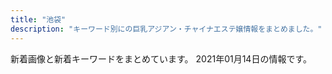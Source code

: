 ```yaml
---
title: "池袋"
description: "キーワード別にの巨乳アジアン・チャイナエステ嬢情報をまとめました。"
---
```


新着画像と新着キーワードをまとめています。
2021年01月14日の情報です。

<DmmAffiliateIns />
<KeywordTable
  shops={
    [
    {
        "station": "JR\u6c60\u888b\u99c5\u897f\u53e3",
        "url": "http://tsukinokoi.com/",
        "name": "\u6708\u306e\u604b",
        "img_links": [
            "http://tsukinokoi.com/images/news1.png",
            "http://tsukinokoi.com/img/staff/144652745411466600.jpg",
            "http://tsukinokoi.com/img/staff/155204782386136400.jpg",
            "http://tsukinokoi.com/img/staff/148586605226742500.jpg",
            "http://tsukinokoi.com/img/staff/151584629124140300.jpg",
            "http://tsukinokoi.com/images/QRcode.png",
            "http://tsukinokoi.com/images/event/2020/m01.png",
            "http://tsukinokoi.com/img/staff/148586605222864500.jpg",
            "http://tsukinokoi.com/img/staff/160622584020640000.jpg",
            "http://tsukinokoi.com/images/bar_gallery.png",
            "http://tsukinokoi.com/img/staff/155611310658540500.jpg",
            "http://tsukinokoi.com/images/bar_top.png",
            "http://tsukinokoi.com/img/staff/154673852166026500.jpg",
            "http://tsukinokoi.com/img/staff/152008703796356600.jpg",
            "http://tsukinokoi.com/images/news3.png",
            "http://tsukinokoi.com/img/staff/153079932824200700.jpg",
            "http://tsukinokoi.com/img/staff/148256052554824000.jpg",
            "http://tsukinokoi.com/img/staff/142919725579809100.png",
            "http://tsukinokoi.com/images/pickupGirl2014.png",
            "http://tsukinokoi.com/img/staff/155818741107218300.jpg",
            "http://tsukinokoi.com/img/staff/148073918839938900.jpg",
            "http://tsukinokoi.com/images/bar_staff.png"
        ],
        "keywords": {
            "\u30bb\u30af\u30b7\u30fc": 1
        }
    },
    {
        "img_links": [
            "http://koi.este.work/2/uploadimg/1565558725.jpg",
            "http://koi.este.work/t3.jpg",
            "http://koi.este.work/up_5_3_0.jpg",
            "http://koi.este.work/tennai2.jpg",
            "http://koi.este.work/t1.jpg",
            "http://koi.este.work/mens-esthe.png",
            "http://momipara.jp/img/link/momi88.jpg",
            "http://koi.este.work/tennai3.jpg",
            "http://koi.este.work/tennai4.jpg",
            "http://koi.este.work/b_girl.png",
            "http://koi.este.work/2/uploadimg/1577672563.jpg",
            "http://koi.este.work/tennai.png",
            "http://koi.este.work/2/uploadimg/1579481243.jpg",
            "http://koi.este.work/b_news.png",
            "http://koi.este.work/top.jpg",
            "http://koi.este.work/2/uploadimg/1601879728.jpg"
        ],
        "url": "http://koi.este.work/",
        "name": "\u604b",
        "station": "JR\u6c60\u888b\u99c5\u897f\u53e3",
        "keywords": {
            "C": 12,
            "86": 6,
            "D": 18,
            "83": 18,
            "85": 6
        }
    },
    {
        "keywords": {
            "82": 2,
            "C": 20,
            "85": 10,
            "88": 1,
            "D": 4,
            "E": 1,
            "87": 1,
            "86": 2,
            "89": 3
        },
        "img_links": [
            "http://www.i-rlx.info/images/upload/thumb/7d800b2f3fde617b.jpg",
            "http://www.i-rlx.info/images/index_27.jpg",
            "http://www.i-rlx.info/i/room/r04.jpg",
            "http://www.i-rlx.info/images/index_26.jpg",
            "http://www.i-rlx.info/i/girl/01.jpg",
            "http://www.i-rlx.info/images/upload/thumb/95e8548329763630.jpg",
            "http://www.i-rlx.info/girl/06.jpg",
            "http://www.i-rlx.info/images/upload/thumb/bc0752fe4e53b8c6.jpg",
            "http://www.i-rlx.info/images/upload/7d800b2f3fde617b.jpg",
            "http://www.i-rlx.info/i/room/r01.jpg",
            "http://www.i-rlx.info/images/index_15.jpg",
            "http://www.i-rlx.info/images/upload/3a57edcf235cfd8e.jpg",
            "http://www.i-rlx.info/images/index_23.jpg",
            "http://www.i-rlx.info/girl/08.jpg",
            "http://www.i-rlx.info/images/upload/bb8a47bc98c64e87.jpg",
            "http://www.i-rlx.info/images/upload/19b76df66faf0b12.jpg",
            "http://www.i-rlx.info/i/girl/03.jpg",
            "http://www.i-rlx.info/images/upload/22c78aefa047b678.jpg",
            "http://www.i-rlx.info/images/upload/thumb/b0bbe23232bed8aa.jpg",
            "http://www.i-rlx.info/images/upload/b0bbe23232bed8aa.jpg",
            "http://www.i-rlx.info/images/index_37.jpg",
            "http://www.i-rlx.info/images/index_18.jpg",
            "http://www.i-rlx.info/girl/07.jpg",
            "http://www.i-rlx.info/i/girl/04.jpg",
            "http://www.i-rlx.info/images/index_07.jpg",
            "http://www.i-rlx.info/images/upload/d9467bde93e01a59.jpg",
            "http://www.i-rlx.info/images/index_08.jpg",
            "http://www.i-rlx.info/images/index_17.jpg",
            "http://www.i-rlx.info/images/upload/thumb/dc8f1b616e622b2a.jpg",
            "http://www.i-rlx.info/images/upload/thumb/bb8a47bc98c64e87.jpg",
            "http://www.i-rlx.info/images/index_31.jpg",
            "http://www.i-rlx.info/images/upload/7b4c8b9d49e714ee.jpg",
            "http://www.i-rlx.info/images/index_13.jpg",
            "http://www.i-rlx.info/images/staff_16.jpg",
            "http://www.i-rlx.info/images/index_22.jpg",
            "http://www.i-rlx.info/images/upload/thumb/549fe7e03db1e8fc.jpg",
            "http://www.i-rlx.info/images/index_03.jpg",
            "http://www.i-rlx.info/images/index_06.jpg",
            "http://www.i-rlx.info/images/upload/thumb/19b76df66faf0b12.jpg",
            "http://www.i-rlx.info/images/index_04.jpg",
            "http://www.i-rlx.info/images/upload/ac8e7ec3ac179feb.jpg",
            "http://www.i-rlx.info/images/index_01.jpg",
            "http://www.i-rlx.info/images/index_30.jpg",
            "http://www.i-rlx.info/images/index_39.jpg",
            "http://www.i-rlx.info/images/upload/thumb/7b4c8b9d49e714ee.jpg",
            "http://www.i-rlx.info/girl/05.jpg",
            "http://www.i-rlx.info/girl/017.jpg",
            "http://www.i-rlx.info/images/rec_16.jpg",
            "http://www.i-rlx.info/images/upload/thumb/4d0e657eefdddf42.jpg",
            "http://www.i-rlx.info/images/sub_18.jpg",
            "http://www.i-rlx.info/images/index_11.jpg",
            "http://www.i-rlx.info/girl/04.jpg",
            "http://www.i-rlx.info/images/upload/thumb/9e42414005a99f48.jpg",
            "http://www.i-rlx.info/images/upload/0192d005c5f424ba.jpg",
            "http://www.i-rlx.info/images/index_14.jpg",
            "http://www.i-rlx.info/images/upload/thumb/22c78aefa047b678.jpg",
            "http://www.i-rlx.info/i/girl/05.jpg",
            "http://www.i-rlx.info/images/upload/bb2bfea87a6127cc.jpg",
            "http://www.i-rlx.info/images/upload/thumb/5f15caf7f272770f.jpg",
            "http://www.i-rlx.info/images/index_10.jpg",
            "http://www.i-rlx.info/images/upload/4d0e657eefdddf42.jpg",
            "http://www.i-rlx.info/images/upload/thumb/ac8e7ec3ac179feb.jpg",
            "http://www.i-rlx.info/images/index_24.jpg",
            "http://www.i-rlx.info/images/upload/thumb/bb2bfea87a6127cc.jpg",
            "http://www.i-rlx.info/images/index_21.jpg",
            "http://www.i-rlx.info/images/index_36.jpg",
            "http://www.i-rlx.info/images/rec.jpg",
            "http://www.i-rlx.info/i/room/r02.jpg",
            "http://www.i-rlx.info/images/03.jpg",
            "http://www.i-rlx.info/images/index_20.jpg",
            "http://www.i-rlx.info/images/index_02.jpg",
            "http://www.i-rlx.info/images/index_33.jpg",
            "http://www.i-rlx.info/images/upload/bc0752fe4e53b8c6.jpg",
            "http://www.i-rlx.info/images/index_12.jpg",
            "http://www.i-rlx.info/images/upload/thumb/0192d005c5f424ba.jpg",
            "http://www.i-rlx.info/images/sub_21.jpg",
            "http://www.i-rlx.info/images/index_19.jpg",
            "http://www.i-rlx.info/images/index_09.jpg",
            "http://www.i-rlx.info/images/upload/thumb/d9467bde93e01a59.jpg",
            "http://www.i-rlx.info/girl/02.jpg",
            "http://www.i-rlx.info/images/index_29.jpg",
            "http://www.i-rlx.info/images/upload/thumb/3a57edcf235cfd8e.jpg",
            "http://www.i-rlx.info/images/info.jpg",
            "http://www.i-rlx.info/girl/01.jpg",
            "http://www.i-rlx.info/i/girl/02.jpg",
            "http://www.i-rlx.info/images/index_34.jpg",
            "http://www.i-rlx.info/girl/018.jpg",
            "http://www.i-rlx.info/images/upload/thumb/eeb5d9caa554018e.jpg",
            "http://www.i-rlx.info/images/upload/549fe7e03db1e8fc.jpg",
            "http://www.i-rlx.info/images/upload/9e42414005a99f48.jpg",
            "http://www.i-rlx.info/images/index_35_01.jpg",
            "http://www.i-rlx.info/images/upload/dc8f1b616e622b2a.jpg",
            "http://www.i-rlx.info/images/upload/95e8548329763630.jpg",
            "http://www.i-rlx.info/images/index_28.jpg",
            "http://www.i-rlx.info/images/upload/5f15caf7f272770f.jpg",
            "http://www.i-rlx.info/i/room/r03.jpg",
            "http://www.i-rlx.info/images/upload/eeb5d9caa554018e.jpg",
            "http://www.i-rlx.info/images/info_16.jpg"
        ],
        "name": "\u30b7\u30e3\u30fc\u30ed\u30c3\u30c8\u59eb",
        "url": "http://www.i-rlx.info/",
        "station": "JR\u6c60\u888b\u99c5\u897f\u53e3(\u5317)"
    },
    {
        "keywords": {},
        "url": "http://esthe-treat.com/",
        "name": "\u53f0\u6e7e\u5e78\u904b\u30ea\u30e9\u30af\u30bc\u30fc\u30b7\u30e7\u30f3",
        "img_links": [
            "http://esthe-treat.com/img/pc.jpg",
            "http://esthe-treat.com/img/t-t.jpg",
            "http://esthe-treat.com/img/tit.jpg",
            "http://esthe-treat.com/img/adrs.jpg",
            "http://esthe-treat.com/img/t-s.jpg",
            "http://esthe-treat.com/img/t-r.jpg",
            "http://esthe-treat.com/img/sys1.png",
            "http://esthe-treat.com/img/botton.jpg",
            "http://esthe-treat.com/img/sysetc.png",
            "http://esthe-treat.com/staff/rena/01.jpg",
            "http://esthe-treat.com/staff/mari/01.jpg",
            "http://esthe-treat.com/img/cam.jpg",
            "http://esthe-treat.com/img/info.jpg",
            "http://esthe-treat.com/img/t-a.jpg",
            "http://esthe-treat.com/staff/ami/01.jpg",
            "http://esthe-treat.com/img/sys2.png",
            "http://esthe-treat.com/img/tel.jpg",
            "http://esthe-treat.com/img/pic.jpg",
            "http://esthe-treat.com/staff/natumi/01.jpg",
            "http://esthe-treat.com/img/t-o.jpg",
            "http://esthe-treat.com/img/add.jpg",
            "http://esthe-treat.com/staff/yuyu/01.jpg"
        ],
        "station": "JR\u6c60\u888b\u99c5\u897f\u53e3"
    },
    {
        "img_links": [
            "http://awakoku.net/girls/nana1.jpg",
            "http://awakoku.net/girls/ami1.jpg",
            "http://manpuku-web2.sakura.ne.jp/awakoku/image/header.jpg",
            "http://awakoku.net/girls/nana2.jpg",
            "http://awakoku.net/girls/hana1.jpg",
            "http://awakoku.net/girls/noimage.jpg",
            "http://awakoku.net/girls/nagisa2.jpg",
            "http://awakoku.net/girls/mina1.jpg",
            "http://awakoku.net/girls/yumi.jpg",
            "http://awakoku.net/girls/mina2.jpg",
            "http://awakoku.net/image/pickup.jpg",
            "http://awakoku.net/girls/misaki2.jpg",
            "http://awakoku.net/girls/yuri1.jpg",
            "http://awakoku.net/girls/kana2.jpg",
            "http://awakoku.net/girls/kana1.jpg",
            "http://awakoku.net/girls/misaki1.jpg",
            "http://awakoku.net/girls/yuri2.jpg",
            "http://awakoku.net/girls/hana2.jpg",
            "http://awakoku.net/girls/nagisa1.jpg"
        ],
        "keywords": {
            "87": 1,
            "85": 2,
            "86": 1,
            "83": 3,
            "84": 2,
            "C": 19,
            "88": 1,
            "82": 1
        },
        "station": "JR\u6c60\u888b\u99c5\u897f\u53e3",
        "name": "\u30a2\u30ef\u56fd\u515a",
        "url": "http://awakoku.net/"
    },
    {
        "station": "JR\u6c60\u888b\u99c5\u6771\u53e3",
        "url": "http://hanamizuki.jpn.cm/",
        "img_links": [
            "http://hanamizuki.jpn.cm/images/s_staff.png",
            "http://hanamizuki.jpn.cm/images/room2.jpg",
            "http://hanamizuki.jpn.cm/images/mobile.png",
            "http://hanamizuki.jpn.cm/images/s_news.png",
            "http://hanamizuki.jpn.cm/images/room1.jpg",
            "http://hanamizuki.jpn.cm/images/s_link.png",
            "http://hanamizuki.jpn.cm/photos/sites/43/2017/11/2017110204162215.jpg",
            "http://hanamizuki.jpn.cm/images/nbj2.jpg",
            "http://hanamizuki.jpn.cm/images/room4.jpg",
            "http://hanamizuki.jpn.cm/photos/sites/43/2017/11/2017110204161468.jpg",
            "http://hanamizuki.jpn.cm/photos/sites/43/2019/12/2019122511054178.jpg",
            "http://hanamizuki.jpn.cm/photos/sites/43/2019/12/2019122511054726.jpg",
            "http://hanamizuki.jpn.cm/images/top.png",
            "http://hanamizuki.jpn.cm/images/room3.jpg"
        ],
        "keywords": {
            "95": 1,
            "H": 2,
            "88": 1
        },
        "name": "\u6c34\u6728\u82b1"
    },
    {
        "keywords": {
            "90": 8,
            "88": 65,
            "E": 66,
            "89": 56,
            "C": 33,
            "D": 48,
            "F": 34,
            "87": 21
        },
        "name": "New RELAX TIME",
        "img_links": [
            "https://www.relax-es.net/w160-p400/img/uploadfile/imgpc01601602761.jpg",
            "https://www.relax-es.net/img/bana02.jpg",
            "https://www.relax-es.net/w200-p300/img/uploadfile/imgpc01601942165.jpg",
            "https://www.relax-es.net/w160-p400/img/uploadfile/imgpc01601942142.jpg",
            "https://www.relax-es.net/w200-p300/img/uploadfile/imgpc01601602403.jpg",
            "https://www.relax-es.net/img/s/area05.png",
            "https://www.relax-es.net/img/uploadfile/imgpc01601602269.jpg",
            "https://www.relax-es.net/w90-p90/img/uploadfile/imgpc01601602326.jpg",
            "https://www.relax-es.net/img/kantan.jpg",
            "https://www.relax-es.net/w160-p400/img/uploadfile/imgpc01608535915.jpg",
            "https://www.relax-es.net/img/bana05.jpg",
            "https://www.relax-es.net/w160-p400/img/uploadfile/imgpc01601601975.jpg",
            "https://www.relax-es.net/w200-p300/img/uploadfile/imgpc01601942105.jpg",
            "https://www.relax-es.net/img/bana04.jpg",
            "https://www.relax-es.net/img/uploadfile/imgpc01601601975.jpg",
            "https://www.relax-es.net/w160-p400/img/uploadfile/imgpc01601602890.jpg",
            "https://www.relax-es.net/img/uploadfile/imgpc01601602890.jpg",
            "https://www.relax-es.net/img/uploadfile/imgpc01601602761.jpg",
            "https://www.relax-es.net/img/uploadfile/imgpc01608535783.jpg",
            "https://www.relax-es.net/w160-p400/img/uploadfile/imgpc01601602676.jpg",
            "https://www.relax-es.net/w160-p400/img/uploadfile/imgpc01601602016.jpg",
            "https://www.relax-es.net/w200-p300/img/uploadfile/imgpc01601602016.jpg",
            "https://www.relax-es.net/img/uploadfile/imgpc01601942105.jpg",
            "https://www.relax-es.net/w160-p400/img/uploadfile/imgpc01601601781.jpg",
            "https://www.relax-es.net/w160-p400/img/uploadfile/imgpc01601942092.jpg",
            "https://www.relax-es.net/img/bana10.jpg",
            "https://www.relax-es.net/img/companioncoment.png",
            "https://www.relax-es.net/img/num1.png",
            "https://www.relax-es.net/img/uploadfile/1601603998.png",
            "https://www.relax-es.net/w160-p400/img/uploadfile/imgpc01601603008.jpg",
            "https://www.relax-es.net/w90-p90/img/uploadfile/imgpc01601942105.jpg",
            "https://www.relax-es.net/w160-p400/img/uploadfile/imgpc01601602269.jpg",
            "https://www.relax-es.net/img/uploadfile/imgpc01601602970.jpg",
            "https://www.relax-es.net/w200-p300/img/uploadfile/imgpc01608535915.jpg",
            "https://www.relax-es.net/img/uploadfile/imgpc01601602188.jpg",
            "https://www.relax-es.net/img/area.jpg",
            "https://www.relax-es.net/img/uploadfile/imgpc01608535716.jpg",
            "https://www.relax-es.net/img/bana01.jpg",
            "https://www.relax-es.net/img/num3.png",
            "https://www.relax-es.net/w160-p400/img/uploadfile/imgpc01601602443.jpg",
            "https://www.relax-es.net/img/num5.png",
            "https://www.relax-es.net/w200-p300/img/uploadfile/imgpc01601602443.jpg",
            "https://www.relax-es.net/img/uploadfile/imgpc01601602676.jpg",
            "https://www.relax-es.net/w200-p300/img/uploadfile/imgpc01601602269.jpg",
            "https://www.relax-es.net/img/num4.png",
            "https://www.relax-es.net/w160-p400/img/uploadfile/imgpc01601602326.jpg",
            "https://www.relax-es.net/w160-p400/img/uploadfile/imgpc01601602403.jpg",
            "https://www.relax-es.net/img/uploadfile/imgpc01601942165.jpg",
            "https://www.relax-es.net/img/syscard.png",
            "https://www.relax-es.net/img/uploadfile/imgpc01601602403.jpg",
            "https://www.relax-es.net/w300-p200/img/uploadfile/imgpc01601601975.jpg",
            "https://www.relax-es.net/img/s/area06.png",
            "https://www.relax-es.net/w160-p400/img/uploadfile/imgpc01601602188.jpg",
            "https://www.relax-es.net/img/uploadfile/imgpc01601942123.jpg",
            "https://www.relax-es.net/img/uploadfile/imgpc01601942092.jpg",
            "https://www.relax-es.net/img/uploadfile/imgpc01601603008.jpg",
            "https://www.relax-es.net/img/uploadfile/imgpc01608535915.jpg",
            "https://www.relax-es.net/img/icon/new.png",
            "https://www.relax-es.net/w200-p300/img/uploadfile/imgpc01608535783.jpg",
            "https://www.relax-es.net/img/uploadfile/imgpc01601601781.jpg",
            "https://www.relax-es.net/img/uploadfile/img_1601600792.jpg",
            "https://www.relax-es.net/w160-p400/img/uploadfile/imgpc01601942105.jpg",
            "https://www.relax-es.net/w300-p200/img/uploadfile/imgpc01601603008.jpg",
            "https://www.relax-es.net/img/s/area03.png",
            "https://www.relax-es.net/w160-p400/img/uploadfile/imgpc01608535783.jpg",
            "https://www.relax-es.net/img/uploadfile/imgpc01601602016.jpg",
            "https://www.relax-es.net/img/shop.jpg",
            "https://www.relax-es.net/w90-p90/img/uploadfile/imgpc01608535915.jpg",
            "https://www.relax-es.net/w160-p400/img/uploadfile/imgpc01601942123.jpg",
            "https://www.relax-es.net/img/bana07.jpg",
            "https://www.relax-es.net/w90-p90/img/uploadfile/imgpc01601602970.jpg",
            "https://www.relax-es.net/img/s/area02.png",
            "https://www.relax-es.net/img/uploadfile/img_1601600707.jpg",
            "https://www.relax-es.net/w160-p400/img/uploadfile/imgpc01601602970.jpg",
            "https://www.relax-es.net/w160-p400/img/uploadfile/imgpc01608535716.jpg",
            "https://www.relax-es.net/img/uploadfile/imgpc01601602443.jpg",
            "https://www.relax-es.net/w160-p400/img/uploadfile/imgpc01608535826.jpg",
            "https://www.relax-es.net/w90-p90/img/uploadfile/imgpc01601602403.jpg",
            "https://www.relax-es.net/img/bana03.jpg",
            "https://www.relax-es.net/w90-p90/img/uploadfile/imgpc01601602761.jpg",
            "https://www.relax-es.net/img/s/area04.png",
            "https://www.relax-es.net/img/num2.png",
            "https://www.relax-es.net/img/s/area01.png",
            "https://www.relax-es.net/w160-p400/img/uploadfile/imgpc01601942165.jpg"
        ],
        "url": "https://www.relax-es.net/",
        "station": "JR\u6c60\u888b\u99c5\u897f\u53e3(\u5317)"
    },
    {
        "name": "\u6e80\u8db3\u5802",
        "station": "JR\u6c60\u888b\u99c5\u6771\u53e3",
        "img_links": [
            "http://es-manzokudou.com/uploads/d89fe15ae91cbe6757df76651ba2bafb.jpg",
            "http://es-manzokudou.com/images/service_09.jpg",
            "http://es-manzokudou.com/uploads/d0fdd8f6b16eaf7d5013c7d285fed2e3.jpg",
            "http://es-manzokudou.com/images/index_05.jpg",
            "http://es-manzokudou.com/uploads/4a9bc6863322924a09070162269c7415.jpg",
            "http://es-manzokudou.com/uploads/b3126b220ec550d17cf3d4ceaa0d5f91.jpg",
            "http://es-manzokudou.com/images/index_11.jpg",
            "http://es-manzokudou.com/images/info_05.png",
            "http://es-manzokudou.com/uploads/13ab049cc45dea80b43d33b6b7108f00.jpg",
            "http://es-manzokudou.com/images/index_21.jpg",
            "http://es-manzokudou.com/uploads/6d01aeb80d9d599f91829439c8d1cce9.jpg",
            "http://es-manzokudou.com/images/info_09.png",
            "http://es-manzokudou.com/images/info_07.png",
            "http://es-manzokudou.com/images/index_07.jpg",
            "http://www.cmfm2.jp/images/over_thumb_l.png",
            "http://es-manzokudou.com/uploads/0d826c16062de1388c242e2f77eb7cd6.jpg",
            "http://es-manzokudou.com/images/index_02.jpg",
            "http://es-manzokudou.com/uploads/33e3f16ac4ad0cce4991bcbf73f4ed57.jpg",
            "http://es-manzokudou.com/images/index_22.jpg",
            "http://es-manzokudou.com/uploads/36735dc9d436a790f344c57635a3a44f.jpg",
            "http://es-manzokudou.com/images/index_09.jpg",
            "http://es-manzokudou.com/images/index_03.jpg",
            "http://es-manzokudou.com/images/index_16.jpg",
            "http://es-manzokudou.com/uploads/d71f74498ca17396d022ba9a4df966f3.jpg",
            "http://es-manzokudou.com/uploads/7284e4ffc051cbb8c074a8c30390ce68.jpg",
            "http://es-manzokudou.com/images/girls_11.jpg",
            "http://es-manzokudou.com/uploads/f66d763bd48ac5f51969e4311ac7af5c.jpg",
            "http://es-manzokudou.com/uploads/c7f77c3ead6ef13dab668a39ed78609c.jpg",
            "http://es-manzokudou.com/images/index_24.jpg",
            "http://es-manzokudou.com/uploads/6eeb47bf176bb33d310cc4b85e6877cd.jpg",
            "http://es-manzokudou.com/images/index_01.jpg",
            "http://es-manzokudou.com/uploads/e29aa67ee54566513e4e34114bfdc7b9.jpg",
            "http://es-manzokudou.com/images/service_10.jpg",
            "http://es-manzokudou.com/images/link_09.jpg",
            "http://es-manzokudou.com/uploads/88aa8f906b0332cb40ad4429c8e7b758.jpg",
            "http://es-manzokudou.com/uploads/8a1fb58d0b110680c2356994ca8efb25.jpg",
            "http://es-manzokudou.com/images/index_06.jpg",
            "http://es-manzokudou.com/images/index_23.jpg",
            "http://es-manzokudou.com/uploads/c92c85411d427aeda4e82379f413bfc5.jpg",
            "http://es-manzokudou.com/uploads/7b043aa15c9a9920550a2b92ec6be546.jpg",
            "http://es-manzokudou.com/uploads/62c2e989f1be95fc8e01be85b464d514.jpg",
            "http://es-manzokudou.com/images/index_27.jpg",
            "http://es-manzokudou.com/images/index_30.jpg",
            "http://es-manzokudou.com/uploads/40fc21d31595f51aaf89793b1f68617b.jpg",
            "http://es-manzokudou.com/images/index_08.jpg",
            "http://es-manzokudou.com/uploads/8ec0af3b4889c07ab76ccbed51b2b813.jpg",
            "http://es-manzokudou.com/images/index_15.jpg",
            "http://es-manzokudou.com/images/index_31.jpg",
            "http://es-manzokudou.com/images/index_14.jpg",
            "http://es-manzokudou.com/images/index_28.jpg",
            "http://es-manzokudou.com/uploads/848e0db3804d1d3c823537204d67f5aa.jpg",
            "http://es-manzokudou.com/uploads/dedff2c11ab7aaa841a9cf2747a8406c.jpg",
            "http://es-manzokudou.com/images/index_17.jpg",
            "http://es-manzokudou.com/uploads/59a8a61377564fb64b48427e84e4243f.jpg",
            "http://es-manzokudou.com/uploads/209ba11412c2c128b5dfbdb8cfef6faa.jpg",
            "http://es-manzokudou.com/images/info_04.png",
            "http://es-manzokudou.com/images/girls_09.jpg",
            "http://es-manzokudou.com/uploads/0b1795e88117182a477ab05f88143541.jpg",
            "http://es-manzokudou.com/images/index_19.jpg",
            "http://es-manzokudou.com/uploads/de54f16df04e0df8ae07ab990b8c9fd2.jpg",
            "http://es-manzokudou.com/uploads/9f77b9b12f9cf11fcb013974ba368064.jpg",
            "http://es-manzokudou.com/images/info_01.png",
            "http://es-manzokudou.com/images/info_02.png",
            "http://es-manzokudou.com/uploads/da9811a4171f2ec42d7c9a8567e79d8c.jpg",
            "http://es-manzokudou.com/uploads/356177edff3d3b7efc4a77022debc8aa.jpg",
            "http://es-manzokudou.com/images/index_29.jpg",
            "http://es-manzokudou.com/uploads/200f500725d3f15233d981ad9b5e6b9a.jpg",
            "http://es-manzokudou.com/uploads/efbc511fca65f9baeae51ee52426cc0e.jpg",
            "http://es-manzokudou.com/uploads/801bf12e5eb5d7775a0d06c4314059a8.jpg",
            "http://es-manzokudou.com/images/interior_10.jpg",
            "http://es-manzokudou.com/uploads/1e5aff376576a255098bc7597386a028.jpg",
            "http://es-manzokudou.com/uploads/ce9c20b274548d8d7fc88ffba3feb6b8.jpg",
            "http://es-manzokudou.com/uploads/4638ddb6f986a671b148647ba616100a.jpg",
            "http://es-manzokudou.com/uploads/0796672f7c59948334658998a3c55cdb.jpg",
            "http://es-manzokudou.com/uploads/b7f36d45469210b381ecb79a0e05a347.jpg",
            "http://es-manzokudou.com/images/interior_09.jpg",
            "http://es-manzokudou.com/images/index_04.jpg",
            "http://es-manzokudou.com/uploads/275d5f397baa63db8424c86d5d6237cf.jpg",
            "http://es-manzokudou.com/images/index_13.jpg",
            "http://es-manzokudou.com/uploads/e0558d7d118d3983ed620237423a6a17.jpg"
        ],
        "keywords": {
            "86": 7,
            "88": 2,
            "87": 8,
            "84": 1,
            "D": 7,
            "C": 10
        },
        "url": "http://es-manzokudou.com/"
    },
    {
        "keywords": {
            "85": 97,
            "84": 231,
            "C": 240,
            "D": 246,
            "83": 97,
            "88": 52,
            "82": 54
        },
        "station": "JR\u6c60\u888b\u99c5\u897f\u53e3(\u5317)",
        "img_links": [
            "https://honeybee2.com/images_staff/150/091115052227.jpg",
            "https://honeybee2.com/images/bnr_468_60.jpg",
            "https://honeybee2.com/images/img_gallery_02.png",
            "https://honeybee2.com/images_staff/137/041723120323.jpg",
            "https://honeybee2.com/images_staff/99/110211050217.jpg",
            "https://honeybee2.com/images/bnr_88_31.jpg",
            "https://honeybee2.com/images_staff/133/041312285087.jpg",
            "https://honeybee2.com/images/btn_next.png",
            "https://honeybee2.com/images_staff/117/082320544428.jpg",
            "https://honeybee2.com/images/bnr_200_40.jpg",
            "https://honeybee2.com/images/bnr_side_card.png",
            "https://honeybee2.com/images_staff/150/091116274617.jpg",
            "https://honeybee2.com/images_staff/168/111318504622.jpg",
            "https://honeybee2.com/images/img_info_02.png",
            "https://honeybee2.com/images/img_gallery_01.png",
            "https://honeybee2.com/images_staff/134/041314164177.jpg",
            "https://honeybee2.com/images_staff/137/041722380748.jpg",
            "https://honeybee2.com/images_staff/59/111000015721.jpg",
            "https://honeybee2.com/images/no_image.jpg",
            "https://honeybee2.com/images_staff/136/041522461779.jpg",
            "https://honeybee2.com/images/pagetop_off.png",
            "https://honeybee2.com/images_staff/142/060611265633.jpg",
            "https://honeybee2.com/images_staff/60/032207115986.jpg",
            "https://honeybee2.com/images/vis_profileframe.png",
            "https://honeybee2.com/images/bnr_side_concept.png",
            "https://honeybee2.com/images_staff/60/032207120681.jpg",
            "https://honeybee2.com/images/img_gallery_04.png",
            "https://honeybee2.com/images_staff/136/041523165620.jpg",
            "https://honeybee2.com/images/icon_ranking_01.png",
            "https://honeybee2.com/images/img_info_01.png",
            "https://honeybee2.com/images_staff/99/011420365888.jpg",
            "https://honeybee2.com/images/icon_ranking_02.png",
            "https://honeybee2.com/images/img_info.png",
            "https://honeybee2.com/images_staff/142/060611173967.jpg",
            "https://honeybee2.com/images_staff/117/082321050834.jpg",
            "https://honeybee2.com/images_staff/133/032511552539.jpg",
            "https://honeybee2.com/images/bnr_160_45.jpg",
            "https://honeybee2.com/images/vis_castframe_01.png",
            "https://honeybee2.com/images/icon_ranking_03.png",
            "https://honeybee2.com/images_staff/108/040923420669.jpg",
            "https://honeybee2.com/images/img_gallery_05.png",
            "https://honeybee2.com/images/icon_ranking_04.png",
            "https://honeybee2.com/images/icon_ranking_05.png",
            "https://honeybee2.com/images_staff/168/111319171076.jpg",
            "https://honeybee2.com/images/btn_back.png",
            "https://honeybee2.com/images/icon_class_00.png",
            "https://honeybee2.com/images/img_info_03.png",
            "https://honeybee2.com/images/img_gallery_03.png",
            "https://honeybee2.com/images_staff/134/041314054720.jpg",
            "https://honeybee2.com/images/img_gallery_06.png"
        ],
        "name": "\u30cf\u30cb\u30fc\u30d3\u30fc",
        "url": "https://honeybee2.com/"
    },
    {
        "url": "http://www.yurari-massage.work/",
        "station": "JR\u6c60\u888b\u99c5\u897f\u53e3(\u5317)",
        "keywords": {
            "87": 8,
            "E": 3,
            "86": 14,
            "C": 25,
            "D": 11
        },
        "img_links": [
            "http://www.yurari-massage.work/img/m20.jpg",
            "http://www.yurari-massage.work/img/mobile.png",
            "http://www.yurari-massage.work/img/sta25.jpg",
            "http://www.yurari-massage.work/img/sta21.jpg",
            "http://www.yurari-massage.work/img/m60.jpg",
            "http://www.yurari-massage.work/img/st022.jpg",
            "http://www.yurari-massage.work/img/st4.jpg",
            "http://www.yurari-massage.work/img/st11.jpg",
            "http://www.yurari-massage.work/img/st27.jpg",
            "http://www.yurari-massage.work/img/st017.jpg",
            "http://www.yurari-massage.work/img/st21.jpg",
            "http://www.yurari-massage.work/img/sta7.jpg",
            "http://www.yurari-massage.work/img/st25.jpg",
            "http://www.yurari-massage.work/img/m50.jpg",
            "http://www.yurari-massage.work/img/st17.jpg",
            "http://www.yurari-massage.work/img/st027.jpg",
            "http://www.yurari-massage.work/img/m30.jpg",
            "http://www.yurari-massage.work/img/m10.jpg",
            "http://www.yurari-massage.work/img/m4.jpg",
            "http://www.yurari-massage.work/img/st021.jpg",
            "http://www.yurari-massage.work/img/sta27.jpg",
            "http://www.yurari-massage.work/img/sta22.jpg",
            "http://www.yurari-massage.work/img/m40.jpg",
            "http://www.yurari-massage.work/img/st22.jpg",
            "http://www.yurari-massage.work/img/m3.jpg",
            "http://www.yurari-massage.work/img/sta26.jpg",
            "http://www.yurari-massage.work/img/m5.jpg",
            "http://www.yurari-massage.work/img/sta4.jpg",
            "http://www.yurari-massage.work/img/m2.jpg",
            "http://www.yurari-massage.work/img/m1.jpg",
            "http://www.yurari-massage.work/img/campian.jpg",
            "http://www.yurari-massage.work/img/st7.jpg",
            "http://www.yurari-massage.work/img/st19.jpg",
            "http://www.yurari-massage.work/img/head.jpg",
            "http://www.yurari-massage.work/img/nos.jpg",
            "http://www.yurari-massage.work/img/st26.jpg",
            "http://www.yurari-massage.work/img/r9.jpg",
            "http://www.yurari-massage.work/img/m6.jpg",
            "http://www.yurari-massage.work/img/st026.jpg",
            "http://www.yurari-massage.work/img/st07.jpg"
        ],
        "name": "\u3086\u3089\u308a"
    },
    {
        "keywords": {
            "83": 2,
            "C": 18,
            "84": 4,
            "80": 2,
            "D": 2
        },
        "url": "http://mangetsudou.tyo.cm/",
        "name": "\u6e80\u6708\u5802",
        "img_links": [
            "http://mangetsudou.tyo.cm/images/pick.jpg",
            "http://mangetsudou.tyo.cm/images/room4.jpg",
            "http://mangetsudou.tyo.cm/images/top.jpg",
            "http://mangetsudou.tyo.cm/images/news1.jpg",
            "http://mangetsudou.tyo.cm/images/room3.jpg",
            "http://mangetsudou.tyo.cm/images/s_link.jpg",
            "http://mangetsudou.tyo.cm/photos/sites/90/2019/12/2019122604283512.jpg",
            "http://mangetsudou.tyo.cm/images/room5.jpg",
            "http://mangetsudou.tyo.cm/photos/sites/90/2019/12/2019122604250927.jpg",
            "http://mangetsudou.tyo.cm/images/s_staff.jpg",
            "http://mangetsudou.tyo.cm/photos/sites/90/2019/12/2019122604250975.jpg",
            "http://mangetsudou.tyo.cm/images/room1.jpg",
            "http://mangetsudou.tyo.cm/images/room6.jpg",
            "http://mangetsudou.tyo.cm/images/news3.jpg",
            "http://mangetsudou.tyo.cm/images/mobile.jpg",
            "http://mangetsudou.tyo.cm/images/room2.jpg",
            "http://mangetsudou.tyo.cm/photos/sites/90/2019/12/2019122604555915.jpg",
            "http://mangetsudou.tyo.cm/images/news.jpg"
        ],
        "station": "JR\u6c60\u888b\u99c5\u897f\u53e3"
    },
    {
        "img_links": [
            "http://whitelover.jpest.net/uploads//sites/32/2020/11/01-1.png",
            "http://whitelover.jpest.net/uploads//sites/32/2020/12/g1.jpg",
            "http://whitelover.jpest.net/uploads//sites/32/2021/01/g3.jpg",
            "http://whitelover.jpest.net/uploads//sites/32/2020/11/g12.jpg",
            "http://whitelover.jpest.net/uploads//sites/32/2020/11/02-1.png",
            "http://whitelover.jpest.net/uploads//sites/32/elementor/thumbs/g3-p102oodpq6i8y95eqf4j60ctgfc70szs7days1nb9s.jpg",
            "http://whitelover.jpest.net/uploads//sites/32/2020/12/g2-1.jpg",
            "http://whitelover.jpest.net/uploads//sites/32/2020/12/g3.jpg",
            "http://whitelover.jpest.net/uploads//sites/32/2020/11/g1.jpg",
            "http://whitelover.jpest.net/uploads//sites/32/2020/12/g3-1.jpg",
            "http://whitelover.jpest.net/uploads//sites/32/2020/12/g2.jpg"
        ],
        "name": "\u767d\u3044\u604b\u4eba",
        "keywords": {},
        "station": "JR\u6c60\u888b\u99c5\u897f\u53e3",
        "url": "http://whitelover.jpest.net/"
    },
    {
        "url": "http://es-hana.work/",
        "name": "\u82b1\u6c34\u6728",
        "keywords": {},
        "img_links": [
            "http://es-hana.work/images/interior_t.jpg",
            "http://es-hana.work/images/sys2.jpg",
            "http://es-hana.work/images/head.jpg",
            "http://es-hana.work/staff/miki.jpg",
            "http://es-hana.work/images/sys1.jpg",
            "http://es-hana.work/images/5.jpg",
            "http://es-hana.work/img/rina1.jpg",
            "http://es-hana.work/img/aya1.jpg",
            "http://es-hana.work/img/nana1.jpg",
            "http://es-hana.work/images/staff_t.jpg",
            "http://es-hana.work/staff/haruka.jpg",
            "http://es-hana.work/staff/yuna.jpg",
            "http://es-hana.work/images/int.jpg",
            "http://es-hana.work/images/ac1.jpg",
            "http://es-hana.work/staff/aya.jpg",
            "http://es-hana.work/images/7.jpg",
            "http://es-hana.work/staff/ai.jpg",
            "http://es-hana.work/images/8.jpg",
            "http://es-hana.work/img/ai1.jpg",
            "http://es-hana.work/staff/rina.jpg",
            "http://es-hana.work/images/1.jpg",
            "http://es-hana.work/img/yui1.jpg",
            "http://es-hana.work/img/haruka1.jpg",
            "http://es-hana.work/images/line.jpg",
            "http://es-hana.work/images/6.jpg",
            "http://es-hana.work/images/3.jpg",
            "http://es-hana.work/images/tg.jpg",
            "http://es-hana.work/images/news.jpg",
            "http://es-hana.work/img/miki1.jpg",
            "http://es-hana.work/staff/nana.jpg",
            "http://es-hana.work/images/2.jpg",
            "http://es-hana.work/staff/yui.jpg",
            "http://es-hana.work/images/ac2.jpg"
        ],
        "station": "JR\u6c60\u888b\u99c5\u897f\u53e3(\u5317)"
    },
    {
        "url": "http://suiteroom.este88.com/",
        "img_links": [
            "http://suiteroom.este88.com/images/nana1.jpg",
            "http://suiteroom.este88.com/images/yuri1.jpg",
            "http://suiteroom.este88.com/images/riri1.jpg",
            "http://suiteroom.este88.com/images/sp02.jpg",
            "http://suiteroom.este88.com/images/koko1.jpg",
            "http://suiteroom.este88.com/images/yuki1.jpg",
            "http://suiteroom.este88.com/images/ai1.jpg",
            "http://suiteroom.este88.com/images/therapist-bar.png",
            "http://suiteroom.este88.com/images/yumi1.jpg",
            "http://suiteroom.este88.com/images/kina1.jpg",
            "http://suiteroom.este88.com/images/sp03.jpg",
            "http://suiteroom.este88.com/images/top-kpbar.png",
            "http://suiteroom.este88.com/images/topnews.png",
            "http://suiteroom.este88.com/images/topinfo.png",
            "http://suiteroom.este88.com/images/topbar.png",
            "http://suiteroom.este88.com/images/sp01.jpg",
            "http://suiteroom.este88.com/images/mai1.jpg",
            "http://suiteroom.este88.com/images/mika1.jpg"
        ],
        "keywords": {},
        "name": "For You",
        "station": "JR\u6c60\u888b\u99c5\u897f\u53e3"
    },
    {
        "name": "CoCo8 \u30b3\u30b3\u30a8\u30a4\u30c8",
        "keywords": {
            "86": 2,
            "88": 1,
            "90": 1
        },
        "station": "JR\u6c60\u888b\u99c5\u897f\u53e3",
        "img_links": [
            "http://www.coco-8.jp/_src/36742658/s1.jpg",
            "http://www.coco-8.jp/_src/36742630/b.png",
            "http://www.coco-8.jp/_src/37791789/lineline.png",
            "http://www.coco-8.jp/_src/36742459/2.jpg",
            "http://www.coco-8.jp/_src/36746351/lineline.png",
            "http://www.coco-8.jp/_src/36741678/down.png",
            "http://www.coco-8.jp/_src/36712010/sayuri.jpg",
            "http://www.coco-8.jp/_src/36746692/g3.jpg",
            "http://www.coco-8.jp/_src/37791774/wechatimg437_20201113100952153.jpg",
            "http://www.coco-8.jp/_src/36746320/sayuri.jpg",
            "http://www.coco-8.jp/_src/36741673/3.jpg",
            "http://www.coco-8.jp/_src/36746380/aki.jpg",
            "http://www.coco-8.jp/_src/36746644/lineline.png",
            "http://www.coco-8.jp/_src/36742461/4.jpg",
            "http://www.coco-8.jp/_src/36820892/cam3.png",
            "http://www.coco-8.jp/_src/36746639/lineline.png",
            "http://www.coco-8.jp/_src/36741670/1.jpg",
            "http://www.coco-8.jp/_src/36746345/maya.jpg",
            "http://www.coco-8.jp/_src/36746331/lineline.png",
            "http://www.coco-8.jp/_src/36813492/cam2.jpg",
            "http://www.coco-8.jp/_src/49977665/wechatimg437_20201113100952153.jpg",
            "http://www.coco-8.jp/_src/36746379/aki.jpg",
            "http://www.coco-8.jp/_src/36745880/pic2.jpg",
            "http://www.coco-8.jp/_src/36741640/1.jpg",
            "http://www.coco-8.jp/_src/36820891/cam3.png",
            "http://www.coco-8.jp/_src/36746704/g5.png",
            "http://www.coco-8.jp/_src/36742642/b.png",
            "http://www.coco-8.jp/_src/36746641/risa.jpg",
            "http://www.coco-8.jp/_src/36741674/5.jpg",
            "http://www.coco-8.jp/_src/36746346/maya.jpg",
            "http://www.coco-8.jp/_src/36746636/iwa1.jpg",
            "http://www.coco-8.jp/_src/36746688/g2.jpg",
            "http://www.coco-8.jp/_src/36746633/lineline.png",
            "http://www.coco-8.jp/_src/36742791/s4.jpg",
            "http://www.coco-8.jp/_src/36746635/iwa1.jpg",
            "http://www.coco-8.jp/_src/36741638/4.jpg",
            "http://www.coco-8.jp/_src/36746714/b.png",
            "http://www.coco-8.jp/_src/37791754/smartselect_20191212-140919_wechat.jpg",
            "http://www.coco-8.jp/_src/49632559/wechatimg336_20201102105038881.jpg",
            "http://www.coco-8.jp/_src/49977786/wechatimg336_20201102105038881.jpg",
            "http://www.coco-8.jp/_src/36742458/1.jpg",
            "http://www.coco-8.jp/_src/36742655/down.png",
            "http://www.coco-8.jp/_src/36742462/5.jpg",
            "http://www.coco-8.jp/_src/36815290/cam.png",
            "http://www.coco-8.jp/_src/36746642/risa.jpg",
            "http://www.coco-8.jp/_src/36743040/s5.jpg",
            "http://www.coco-8.jp/_src/49632727/wechatimg336_20201102105038881.jpg",
            "http://www.coco-8.jp/_src/36741672/4.jpg",
            "http://www.coco-8.jp/_src/49977789/lineline.png",
            "http://www.coco-8.jp/_src/36746732/road2.png",
            "http://www.coco-8.jp/_src/36742638/b.png",
            "http://www.coco-8.jp/_src/36741671/2.jpg",
            "http://www.coco-8.jp/_src/36746702/g6.jpg",
            "http://www.coco-8.jp/_src/49977785/wechatimg336_20201102105038881.jpg",
            "http://www.coco-8.jp/_src/37791773/wechatimg437_20201113100952153.jpg",
            "http://www.coco-8.jp/_src/36746395/lineline.png",
            "http://www.coco-8.jp/_src/36745876/pic1.jpg",
            "http://www.coco-8.jp/_src/36742780/s3.jpg",
            "http://www.coco-8.jp/_src/36742640/b.png",
            "http://www.coco-8.jp/_src/36742714/s2.jpg",
            "http://www.coco-8.jp/_src/36746397/mei1.jpg",
            "http://www.coco-8.jp/_src/36741637/3.jpg",
            "http://www.coco-8.jp/_src/36741636/5.jpg",
            "http://www.coco-8.jp/_src/49977773/wechatimg437_20201113100952153.jpg",
            "http://www.coco-8.jp/_src/36742460/3.jpg",
            "http://www.coco-8.jp/_src/36813493/cam2.jpg",
            "http://www.coco-8.jp/_src/36741639/2.jpg",
            "http://www.coco-8.jp/_src/36746682/g.jpg",
            "http://www.coco-8.jp/_src/36742644/sayuri.jpg",
            "http://www.coco-8.jp/_src/36746398/mei1.jpg",
            "http://www.coco-8.jp/_src/36742636/b.png"
        ],
        "url": "http://www.coco-8.jp/"
    },
    {
        "station": "JR\u6c60\u888b\u99c5\u897f\u53e3",
        "keywords": {
            "87": 8,
            "88": 7,
            "83": 2,
            "85": 13,
            "E": 2,
            "86": 8,
            "D": 21,
            "C": 47
        },
        "url": "https://www.aroma-angels.net/",
        "img_links": [
            "http://www.aroma-angels.net/images/up_5_27_0.jpg",
            "https://www.aroma-angels.net/images/mc_1_2_314.jpg",
            "https://www.aroma-angels.net/images/ml_11_1_144.jpg",
            "https://www.aroma-angels.net/images/up_5_15_0.jpg",
            "https://www.aroma-angels.net/images/up_5_22_0.jpg",
            "https://menlog.net/link/menlog20040.jpg",
            "https://www.aroma-angels.net/images/mc_1_1_208.jpg",
            "https://www.aroma-angels.net/images/mt_10_1_1092.jpg",
            "http://www.aroma-angels.net/images/mt_10_1_446.jpg",
            "http://www.aroma-angels.net/images/up_5_8_0.jpg",
            "https://www.aroma-angels.net/images/up_5_19_0.jpg",
            "http://www.aroma-angels.net/images/up_5_5_0.jpg",
            "https://www.aroma-angels.net/images/mt_10_1_506.jpg",
            "http://www.aroma-angels.net/images/link/link_27.jpg",
            "https://www.aroma-angels.net/images/mc_1_1_1698.jpeg",
            "https://www.aroma-angels.net/images/mc_1_3_314.jpg",
            "https://www.aroma-angels.net/images/ml_11_1_314.jpg",
            "http://www.aroma-angels.net/asset/img/top2.jpg",
            "http://www.aroma-angels.net/images/mt_10_1_508.jpg",
            "https://www.aroma-angels.net/images/up_5_25_0.jpg",
            "https://www.aroma-angels.net/images/ml_11_1_506.jpg",
            "https://www.aroma-angels.net/asset/img/spacer300x450.png",
            "https://www.aroma-angels.net/images/link/link_19.jpg",
            "http://www.aroma-angels.net/images/link/link_15.jpg",
            "http://www.aroma-angels.net/images/link/link_31.jpg",
            "http://www.aroma-angels.net/asset/img/spacer300x450.png",
            "https://www.aroma-angels.net/images/ml_11_1_208.jpg",
            "https://www.aroma-angels.net/images/ml_11_1_507.jpg",
            "https://www.aroma-angels.net/images/mt_10_1_505.jpg",
            "https://www.aroma-angels.net/images/ml_11_1_240.jpg",
            "https://www.aroma-angels.net/images/ml_11_1_425.jpg",
            "http://www.aroma-angels.net/asset/img/top.jpg",
            "https://www.aroma-angels.net/images/ml_11_1_1338.jpg",
            "http://www.aroma-angels.net/images/up_5_6_0.jpg",
            "https://www.aroma-angels.net/images/up_5_6_0.jpg",
            "https://www.aroma-angels.net/images/mc_1_1_882.jpg",
            "https://estama.jp/assets_new/default/pc/img/page/link/estama_200_40.png",
            "https://www.aroma-angels.net/images/mt_10_1_105.jpg",
            "https://www.aroma-angels.net/images/ml_11_1_1272.jpg",
            "https://www.aroma-angels.net/images/ml_11_1_505.jpg",
            "https://www.aroma-angels.net/images/up_5_12_0.jpg",
            "https://www.aroma-angels.net/images/mc_1_1_1011.jpg",
            "https://www.aroma-angels.net/images/link/link_34.jpg",
            "https://www.aroma-angels.net/asset/img/top2.jpg",
            "https://www.aroma-angels.net/images/mc_1_1_314.jpg",
            "https://www.aroma-angels.net/images/ml_11_1_1092.jpg",
            "https://www.aroma-angels.net/images/mc_1_1_425.jpg",
            "https://www.aroma-angels.net/images/mc_1_1_446.jpg",
            "https://www.aroma-angels.net/images/link/link_15.jpg",
            "https://www.aroma-angels.net/images/ml_11_1_960.jpg",
            "https://www.aroma-angels.net/images/ml_11_1_105.jpg",
            "https://www.aroma-angels.net/images/mc_1_2_1092.jpg",
            "https://www.aroma-angels.net/images/mc_1_1_505.jpg",
            "http://www.aroma-angels.net/images/up_5_25_0.jpg",
            "https://www.aroma-angels.net/images/up_5_10_0.jpg",
            "https://www.aroma-angels.net/images/up_5_27_0.jpg",
            "http://www.aroma-angels.net/images/link/link_34.jpg",
            "https://www.aroma-angels.net/images/ml_11_1_1411.jpg",
            "http://www.aroma-angels.net/images/up_5_26_0.jpg",
            "http://www.aroma-angels.net/images/up_5_23_0.jpg",
            "https://www.aroma-angels.net/images/ml_11_1_268.jpg",
            "https://www.aroma-angels.net/images/mt_10_1_144.jpg",
            "http://www.aroma-angels.net/images/up_5_22_0.jpg",
            "http://www.aroma-angels.net/images/mt_10_1_505.jpg",
            "https://www.aroma-angels.net/images/ml_11_1_1698.jpeg",
            "https://www.aroma-angels.net/images/ml_11_1_445.jpg",
            "http://www.aroma-angels.net/images/mt_10_1_1092.jpg",
            "https://www.aroma-angels.net/images/up_5_23_0.jpg",
            "https://www.aroma-angels.net/images/up_5_7_0.jpg",
            "http://www.aroma-angels.net/images/mt_10_1_144.jpg",
            "https://www.aroma-angels.net/images/ml_11_1_1285.jpg",
            "https://www.aroma-angels.net/images/ml_11_1_241.jpg",
            "https://www.aroma-angels.net/images/up_5_13_0.jpg",
            "https://www.aroma-angels.net/images/ml_11_1_446.jpg",
            "https://www.aroma-angels.net/images/mt_10_1_446.jpg",
            "https://www.aroma-angels.net/images/mc_1_1_508.jpg",
            "https://www.aroma-angels.net/images/ml_11_1_1064.jpg",
            "https://www.aroma-angels.net/images/ml_11_1_508.jpg",
            "http://www.aroma-angels.net/images/mt_10_1_105.jpg",
            "http://www.aroma-angels.net/asset/img/spacer900x360.png",
            "https://www.aroma-angels.net/images/mc_1_1_105.jpg",
            "https://www.aroma-angels.net/images/ml_11_1_239.jpg",
            "https://www.aroma-angels.net/images/ml_11_1_882.jpg",
            "https://www.aroma-angels.net/asset/img/spacer900x360.png",
            "https://www.aroma-angels.net/images/ml_11_1_2202.jpg",
            "http://www.aroma-angels.net/images/up_5_7_0.jpg",
            "https://www.aroma-angels.net/images/up_5_5_0.jpg",
            "https://www.aroma-angels.net/images/mc_1_1_506.jpg",
            "https://www.aroma-angels.net/images/ml_11_1_1011.jpg",
            "http://www.aroma-angels.net/images/mt_10_1_506.jpg",
            "https://www.aroma-angels.net/images/mc_1_2_144.jpg",
            "https://www.aroma-angels.net/images/mc_1_1_144.jpg",
            "https://www.aroma-angels.net/images/mc_1_1_268.jpg",
            "https://www.aroma-angels.net/images/mc_1_1_1092.jpg",
            "https://www.aroma-angels.net/images/up_5_8_0.jpg",
            "https://www.aroma-angels.net/images/up_5_14_0.jpg",
            "https://www.aroma-angels.net/images/mc_1_2_105.jpg",
            "https://www.aroma-angels.net/images/link/link_27.jpg",
            "https://www.aroma-angels.net/images/up_5_17_0.jpg",
            "https://www.aroma-angels.net/images/link/link_31.jpg",
            "https://www.aroma-angels.net/images/up_5_9_0.jpg",
            "https://www.aroma-angels.net/images/mc_1_2_268.jpg",
            "https://www.aroma-angels.net/asset/img/spacer_gallery.png",
            "http://www.aroma-angels.net/images/up_5_9_0.jpg",
            "https://www.aroma-angels.net/images/mc_1_1_2202.jpg",
            "http://www.aroma-angels.net/images/up_5_10_0.jpg",
            "https://www.aroma-angels.net/images/mt_10_1_508.jpg",
            "https://www.aroma-angels.net/images/up_5_11_0.jpeg",
            "https://www.aroma-angels.net/images/up_5_18_0.jpg",
            "https://www.aroma-angels.net/asset/img/top.jpg",
            "http://www.aroma-angels.net/images/up_5_17_0.jpg",
            "https://www.aroma-angels.net/images/up_5_26_0.jpg"
        ],
        "name": "AromaAngels\uff5e\u6c60\u888b\u30a2\u30ed\u30de\u30a8\u30f3\u30b8\u30a7\u30eb\u30ba\uff5e"
    },
    {
        "img_links": [
            "http://monaliza.xyz/images/r02.jpg",
            "http://monaliza.xyz/images/r03.jpg",
            "http://monaliza.xyz/images/g7.jpg",
            "http://monaliza.xyz/images/g4.jpg",
            "http://monaliza.xyz/images/index_c3.jpg",
            "http://monaliza.xyz/images/aoyi.jpg",
            "http://monaliza.xyz/images/yuki.jpg",
            "http://monaliza.xyz/images/r01.jpg",
            "http://monaliza.xyz/images/mobile.jpg",
            "http://monaliza.xyz/images/top.jpg",
            "http://monaliza.xyz/images/index_c2.jpg",
            "http://monaliza.xyz/images/index_c1.jpg",
            "http://monaliza.xyz/images/r04.jpg",
            "http://monaliza.xyz/images/g6.jpg",
            "http://monaliza.xyz/images/gallery_image01b.jpg"
        ],
        "station": "JR\u6c60\u888b\u99c5\u897f\u53e3",
        "url": "http://monaliza.xyz/",
        "keywords": {
            "C": 8
        },
        "name": "MONA\u30fbLIZA \u30e2\u30ca\u30fb\u30ea\u30b6"
    },
    {
        "keywords": {
            "E": 6,
            "D": 24,
            "86": 6,
            "C": 13,
            "87": 18,
            "85": 6
        },
        "name": "\u30b9\u30de\u30a4\u30eb",
        "url": "http://iris.iest.info/",
        "img_links": [
            "http://iris.iest.info/images/s_pick.png",
            "http://iris.iest.info/images/info.jpg",
            "http://iris.iest.info/photos/sites/94/2020/12/2020120606092378.jpg",
            "http://iris.iest.info/images/room4.jpg",
            "http://iris.iest.info/images/s_staff.png",
            "http://iris.iest.info/images/s_news.png",
            "http://iris.iest.info/photos/sites/94/2020/12/2020120606003039.jpg",
            "http://iris.iest.info/photos/sites/94/2020/12/2020120606002961.jpg",
            "http://iris.iest.info/photos/sites/94/2020/12/202012060604323.jpg",
            "http://iris.iest.info/images/top.png",
            "http://iris.iest.info/photos/sites/94/2020/12/2020120606003195.jpg",
            "http://iris.iest.info/images/room3.jpg",
            "http://iris.iest.info/images/room1.jpg",
            "http://iris.iest.info/images/mobile.jpg",
            "http://iris.iest.info/images/s_link.png",
            "http://iris.iest.info/photos/sites/94/2020/12/2020120606002910.jpg",
            "http://iris.iest.info/images/room2.jpg"
        ],
        "station": "JR\u6c60\u888b\u99c5\u6771\u53e3"
    },
    {
        "keywords": {
            "85": 3,
            "82": 6,
            "84": 4,
            "81": 2,
            "83": 7
        },
        "name": "\u30b9\u30a4\u30fc\u30c8\u30de\u30c3\u30c8",
        "img_links": [
            "http://c-sun2.com/image/cast/cast_484_1_l.jpg",
            "http://c-sun2.com/img/bar_therapist.png",
            "http://c-sun2.com/image/cast/cast_533_1_l.jpg",
            "http://c-sun2.com/image/cast/cast_496_1_l.jpg",
            "http://c-sun2.com/image/cast/cast_471_2_l.jpg",
            "http://c-sun2.com/img/icon/new.png",
            "http://c-sun2.com/image/shame/192_1_l.jpg",
            "http://c-sun2.com/img/topbar_camp.png",
            "http://c-sun2.com/image/cast/cast_357_2_l.jpg",
            "http://c-sun2.com/img/topbar_osusume.png",
            "http://c-sun2.com/image/cast/cast_534_2_l.jpg",
            "http://c-sun2.com/image/cast/cast_473_1_l.jpg",
            "http://c-sun2.com/image/cast/cast_390_2_l.jpg",
            "http://c-sun2.com/image/cast/cast_484_2_l.jpg",
            "http://c-sun2.com/img/topbar_news.png",
            "http://c-sun2.com/image/cast/cast_580_1_l.jpg",
            "http://c-sun2.com/image/cast/cast_485_1_l.jpg",
            "http://c-sun2.com/image/cast/cast_453_2_l.jpg",
            "http://c-sun2.com/image/cast/cast_326_2_l.jpg",
            "http://c-sun2.com/image/cast/cast_492_2_l.jpg",
            "http://c-sun2.com/image/cast/cast_453_1_l.jpg",
            "http://c-sun2.com/img/bar_profile.png",
            "http://c-sun2.com/image/cast/cast_390_1_l.jpg",
            "http://c-sun2.com/image/cast/cast_534_1_l.jpg",
            "http://c-sun2.com/image/cast/cast_492_1_l.jpg",
            "http://c-sun2.com/image/cast/cast_393_1_l.jpg",
            "http://c-sun2.com/image/cast/cast_393_2_l.jpg",
            "http://c-sun2.com/image/cast/cast_485_2_l.jpg",
            "http://c-sun2.com/img/bar_grallery.png",
            "http://c-sun2.com/image/cast/cast_360_2_l.jpg",
            "http://c-sun2.com/image/cast/cast_524_2_l.jpg",
            "http://c-sun2.com/img/header.jpg",
            "http://c-sun2.com/image/cast/cast_524_1_l.jpg",
            "http://c-sun2.com/image/cast/cast_533_2_l.jpg",
            "http://c-sun2.com/image/cast/cast_466_2_l.jpg",
            "http://c-sun2.com/image/cast/cast_473_2_l.jpg",
            "http://c-sun2.com/image/cast/cast_496_2_l.jpg",
            "http://c-sun2.com/image/cast/cast_360_1_l.jpg",
            "http://c-sun2.com/image/cast/cast_326_1_l.jpg",
            "http://c-sun2.com/image/cast/cast_362_1_l.jpg",
            "http://c-sun2.com/image/cast/cast_362_2_l.jpg",
            "http://c-sun2.com/image/cast/cast_466_1_l.jpg",
            "http://c-sun2.com/image/cast/cast_357_1_l.jpg",
            "http://c-sun2.com/image/cast/cast_471_1_l.jpg",
            "http://c-sun2.com/img/event/camp3.jpg"
        ],
        "url": "http://c-sun2.com/",
        "station": "JR\u6c60\u888b\u99c5\u897f\u53e3"
    },
    {
        "keywords": {
            "C": 21
        },
        "name": "\u30a2\u30ed\u30de\u30ed\u30de\u30f3\u30b9",
        "img_links": [
            "http://salon-arm.com/img/ttl_mobile.png",
            "http://salon-arm.com/i/files/homeimg.jpg",
            "http://salon-arm.com/staff/mai/01mb.jpg",
            "http://salon-arm.com/staff/reina/01mb.jpg",
            "http://salon-arm.com/staff/nana/01.jpg",
            "http://salon-arm.com/staff/ai/01.jpg",
            "http://salon-arm.com/staff/ichigo/01mb.jpg",
            "http://salon-arm.com/img/ttl_tnew.png",
            "http://salon-arm.com/img/att.jpg",
            "http://salon-arm.com/staff/kaori/01.jpg",
            "http://salon-arm.com/staff/rika/01mb.jpg",
            "http://salon-arm.com/staff/yuuka/01mb.jpg",
            "http://salon-arm.com/staff/midori/01.jpg",
            "http://salon-arm.com/staff/midori/01mb.jpg",
            "http://salon-arm.com/pic/top.png",
            "http://salon-arm.com/staff/saya/01.jpg",
            "http://salon-arm.com/staff/nana/01mb.jpg",
            "http://salon-arm.com/staff/yuuka/01.jpg",
            "http://salon-arm.com/staff/ringo/01.jpg",
            "http://salon-arm.com/img/ttl_staff.png",
            "http://salon-arm.com/staff/emi/01mb.jpg",
            "http://salon-arm.com/staff/kaori/01mb.jpg",
            "http://salon-arm.com/img/ttl_line.png",
            "http://salon-arm.com/staff/ai/01mb.jpg",
            "http://salon-arm.com/staff/saya/01mb.jpg",
            "http://salon-arm.com/staff/emi/01.jpg",
            "http://salon-arm.com/staff/reina/01.jpg",
            "http://salon-arm.com/staff/rika/01.jpg",
            "http://salon-arm.com/staff/mai/01.jpg",
            "http://salon-arm.com/staff/ichigo/01.jpg",
            "http://salon-arm.com/pic/head.png",
            "http://salon-arm.com/img/ttl_concept.png",
            "http://salon-arm.com/staff/ringo/01mb.jpg"
        ],
        "station": "JR\u6c60\u888b\u99c5\u897f\u53e3",
        "url": "http://salon-arm.com/"
    },
    {
        "url": "http://new-paradise.net/",
        "keywords": {},
        "img_links": [
            "http://new-paradise.net/images/kanna03.jpg",
            "http://new-paradise.net/images/g0.jpg",
            "http://new-paradise.net/images/r3.jpg",
            "http://new-paradise.net/images/flash1.jpg",
            "http://new-paradise.net/images/a5.jpg",
            "http://new-paradise.net/images/up.png",
            "http://new-paradise.net/images/riri.jpg",
            "http://new-paradise.net/images/kanna.jpg",
            "http://new-paradise.net/images/a3.jpg",
            "http://new-paradise.net/images/a7.jpg",
            "http://new-paradise.net/images/zi_staff.png",
            "http://new-paradise.net/images/info.jpg",
            "http://new-paradise.net/images/mobile.png",
            "http://new-paradise.net/images/kanna02.jpg",
            "http://new-paradise.net/images/a2.jpg",
            "http://new-paradise.net/images/down.png",
            "http://new-paradise.net/images/kiki02.jpg",
            "http://new-paradise.net/images/a6.jpg",
            "http://new-paradise.net/images/kiki.jpg",
            "http://new-paradise.net/images/mai.jpg",
            "http://new-paradise.net/images/a4.jpg",
            "http://new-paradise.net/images/a1.jpg"
        ],
        "name": "\u5fc3\u30d1\u30e9\u30c0\u30a4\u30b9",
        "station": "JR\u6c60\u888b\u99c5\u897f\u53e3"
    },
    {
        "img_links": [
            "http://manian-ikebukuro.com/img/news3.png",
            "http://manian-ikebukuro.com/image/cast/cast_69_1_l.jpg",
            "http://manian-ikebukuro.com/img/line1.jpg",
            "http://manian-ikebukuro.com/image/cast/cast_70_2_l.jpg",
            "http://manian-ikebukuro.com/image/cast/cast_69_2_l.jpg",
            "http://manian-ikebukuro.com/image/cast/cast_77_1_l.jpg",
            "http://manian-ikebukuro.com/img/spSite.jpg",
            "http://manian-ikebukuro.com/img/header0.jpg",
            "http://manian-ikebukuro.com/image/cast/cast_73_1_s.jpg",
            "http://manian-ikebukuro.com/image/cast/cast_73_2_l.jpg",
            "http://manian-ikebukuro.com/image/cast/cast_68_1_s.jpg",
            "http://manian-ikebukuro.com/image/cast/cast_47_2_l.jpg",
            "http://manian-ikebukuro.com/image/cast/cast_71_1_s.jpg",
            "http://manian-ikebukuro.com/image/cast/cast_67_1_s.jpg",
            "http://manian-ikebukuro.com/image/cast/cast_64_2_l.jpg",
            "http://manian-ikebukuro.com/image/cast/cast_2_2_l.jpg",
            "http://manian-ikebukuro.com/image/cast/cast_75_1_s.jpg",
            "http://manian-ikebukuro.com/image/cast/cast_64_1_l.jpg",
            "http://manian-ikebukuro.com/image/cast/cast_6_1_l.jpg",
            "http://manian-ikebukuro.com/image/cast/cast_67_2_l.jpg",
            "http://manian-ikebukuro.com/img/pickupGirl.png",
            "http://manian-ikebukuro.com/image/cast/cast_69_1_s.jpg",
            "http://manian-ikebukuro.com/image/cast/cast_80_2_l.jpg",
            "http://manian-ikebukuro.com/image/cast/cast_67_1_l.jpg",
            "http://manian-ikebukuro.com/image/cast/cast_6_1_s.jpg",
            "http://manian-ikebukuro.com/image/cast/cast_70_1_s.jpg",
            "http://manian-ikebukuro.com/image/cast/cast_47_1_l.jpg",
            "http://manian-ikebukuro.com/image/cast/10x10.jpg",
            "http://manian-ikebukuro.com/image/cast/cast_77_1_s.jpg",
            "http://manian-ikebukuro.com/image/cast/cast_2_1_s.jpg",
            "http://manian-ikebukuro.com/image/cast/cast_6_2_l.jpg",
            "http://manian-ikebukuro.com/image/cast/cast_80_1_s.jpg",
            "http://manian-ikebukuro.com/image/cast/cast_73_1_l.jpg",
            "http://manian-ikebukuro.com/img/bar_staff.png",
            "http://manian-ikebukuro.com/image/cast/cast_68_1_l.jpg",
            "http://manian-ikebukuro.com/image/cast/cast_75_1_l.jpg",
            "http://manian-ikebukuro.com/sp/img/tel.png",
            "http://manian-ikebukuro.com/image/cast/cast_68_2_l.jpg",
            "http://manian-ikebukuro.com/image/cast/cast_47_1_s.jpg",
            "http://manian-ikebukuro.com/image/cast/cast_63_1_s.jpg",
            "http://manian-ikebukuro.com/image/cast/no_image.jpg",
            "http://manian-ikebukuro.com/image/cast/cast_64_1_s.jpg",
            "http://manian-ikebukuro.com/img/news1.png",
            "http://manian-ikebukuro.com/image/cast/cast_74_1_s.jpg",
            "http://manian-ikebukuro.com/img/bar_profile.png",
            "http://manian-ikebukuro.com/image/cast/cast_2_1_l.jpg",
            "http://manian-ikebukuro.com/image/cast/cast_75_2_l.jpg",
            "http://manian-ikebukuro.com/image/cast/cast_77_2_l.jpg",
            "http://manian-ikebukuro.com/image/cast/cast_70_1_l.jpg",
            "http://manian-ikebukuro.com/image/cast/cast_80_1_l.jpg",
            "http://manian-ikebukuro.com/img/QRcode.png",
            "http://manian-ikebukuro.com/img/tel.png"
        ],
        "station": "JR\u6c60\u888b\u99c5\u6771\u53e3",
        "keywords": {},
        "url": "http://manian-ikebukuro.com/",
        "name": "\u6d17\u4f53\u30de\u30cb\u30a2"
    }
]
}
/>
<DmmAffiliateScript />

